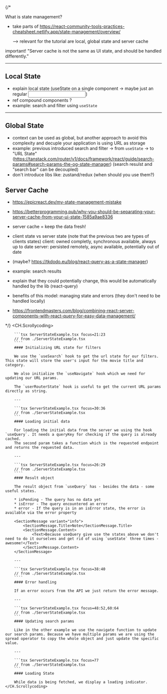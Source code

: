 
{/* 

What is state management?

- take parts of https://react-community-tools-practices-cheatsheet.netlify.app/state-management/overview/

    --> relevant for the tutorial are local, global state and server cache

important! "Server cache is not the same as UI state, and should be handled differently."

---

## Local State

- explain local state (useState on a single component -> maybe just an regular <input>)
- ref compound components ? 
- example: search and filter using `useState`

---

## Global State

- context can be used as global, but another approach to avoid this complexity and decuple your application is using URL as storage
- example: previous introduced search and filter -> from `useState` -> to "URL State"
  (https://tanstack.com/router/v1/docs/framework/react/guide/search-params#search-params-the-og-state-manager)
  (search resulst and "search bar" can be decoupled)
- don't introduce libs like: zustand/redux (when should you use them?)

## Server Cache

- https://epicreact.dev/my-state-management-mistake
- https://betterprogramming.pub/why-you-should-be-separating-your-server-cache-from-your-ui-state-1585a9ae8336
- server cache = keep the data fresh!
- client state vs server state (note that the previous two are types of clients states)
    client: owned completly, synchronous available, always up to date
    server: persisted remotely, async available, potentially out of date
- (maybe? https://tkdodo.eu/blog/react-query-as-a-state-manager)
- example: search results
- explain that they could potentially change, this would be automatically handled by the lib (react-query)
- benefits of this model: managing state and errors (they don't need to be handled locally)

- https://frontendmasters.com/blog/combining-react-server-components-with-react-query-for-easy-data-management/

*/}
<Block>
    <CH.Scrollycoding>

        ```tsx ServerStateExample.tsx focus=21:23
        // from ./ServerStateExample.tsx
        ````
        #### Initializing URL state for filters

        We use the `useSearch` hook to get the url state for our filters. This state will store the user's input for the movie title and category.

        We also initialize the `useNavigate` hook which we need for updating our URL params.

        The `userRouterState` hook is useful to get the current URL params directly as string.

        ---

        ```tsx ServerStateExample.tsx focus=30:36
        // from ./ServerStateExample.tsx
        ```
        #### Loading initial data

        For loading the initial data from the server we using the hook `useQuery`. It needs a queryKey for checking if the query is already cached.
        The second param takes a function which is the requested endpoint and returns the requested data.

        ---

        ```tsx ServerStateExample.tsx focus=26:29
        // from ./ServerStateExample.tsx
        ````
        #### Result object

        The result object from `useQuery` has - besides the data - some useful states.

        * isPending - The query has no data yet
        * isError - The query encountered an error
        * error - If the query is in an isError state, the error is available via the error property

        <SectionMessage variant="info">
            <SectionMessage.Title>Note</SectionMessage.Title>
            <SectionMessage.Content>
                <Text>Because useQuery give use the states above we don't need to do it ourselves and get rid of using `useState` three times - awesome!</Text>
            </SectionMessage.Content>
        </SectionMessage>

        ---

        ```tsx ServerStateExample.tsx focus=38:40
        // from ./ServerStateExample.tsx
        ````
        #### Error handling

        If an error occurs from the API we just return the error message.

        ---

        ```tsx ServerStateExample.tsx focus=48:52,60:64
        // from ./ServerStateExample.tsx
        ```
        #### Updating search params

        Like in the other example we use the navigate function to update our search params. Because we have multiple params we are using the spread operator to copy the whole object and just update the specific value.

        ---

        ```tsx ServerStateExample.tsx focus=77
        // from ./ServerStateExample.tsx
        ```
        #### Loading State

        While data is being fetched, we display a loading indicator.
    </CH.Scrollycoding>
</Block>